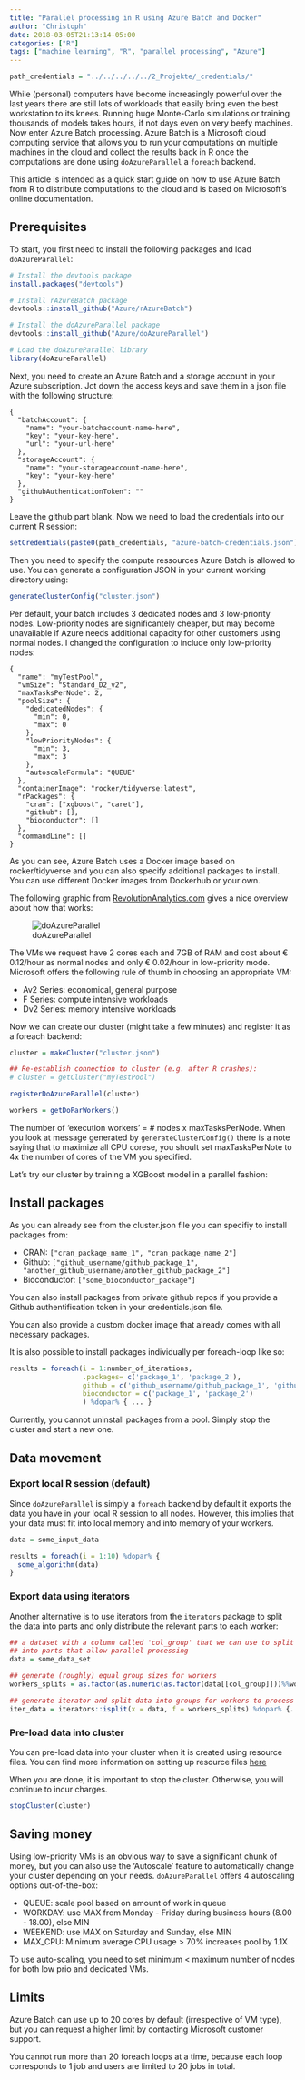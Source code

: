 ```yaml
---
title: "Parallel processing in R using Azure Batch and Docker"
author: "Christoph"
date: 2018-03-05T21:13:14-05:00
categories: ["R"]
tags: ["machine learning", "R", "parallel processing", "Azure"]
---
```

```r
path_credentials = "../../../../../2_Projekte/_credentials/"
```

While (personal) computers have become increasingly powerful over the last years there are still lots of workloads that easily bring even the best workstation to its knees. Running huge Monte-Carlo simulations or training thousands of models takes hours, if not days even on very beefy machines. Now enter Azure Batch processing. Azure Batch is a Microsoft cloud computing service that allows you to run your computations on multiple machines in the cloud and collect the results back in R once the computations are done using `doAzureParallel` a `foreach` backend.  

This article is intended as a quick start guide on how to use Azure Batch from R to distribute computations to the cloud and is based on Microsoft's online documentation.

## Prerequisites

To start, you first need to install the following packages and load `doAzureParallel`:
```r
# Install the devtools package  
install.packages("devtools") 

# Install rAzureBatch package
devtools::install_github("Azure/rAzureBatch") 

# Install the doAzureParallel package 
devtools::install_github("Azure/doAzureParallel") 
```

```r
# Load the doAzureParallel library 
library(doAzureParallel) 
```


Next, you need to create an Azure Batch and a storage account in your Azure subscription. Jot down the access keys and save them in a json file with the following structure:
```
{
  "batchAccount": {
    "name": "your-batchaccount-name-here",
    "key": "your-key-here",
    "url": "your-url-here"
  },
  "storageAccount": {
    "name": "your-storageaccount-name-here",
    "key": "your-key-here"
  },
  "githubAuthenticationToken": ""
}
```
Leave the github part blank. Now we need to load the credentials into our current R session:

```r
setCredentials(paste0(path_credentials, "azure-batch-credentials.json"))
```

Then you need to specify the compute ressources Azure Batch is allowed to use. You can generate a configuration JSON in your current working directory using:
```r
generateClusterConfig("cluster.json")
```

Per default, your batch includes 3 dedicated nodes and 3 low-priority nodes. Low-priority nodes are significantely cheaper, but may become unavailable if Azure needs additional capacity for other customers using normal nodes. I changed the configuration to include only low-priority nodes:

```
{
  "name": "myTestPool",
  "vmSize": "Standard_D2_v2",
  "maxTasksPerNode": 2,
  "poolSize": {
    "dedicatedNodes": {
      "min": 0,
      "max": 0
    },
    "lowPriorityNodes": {
      "min": 3,
      "max": 3
    },
    "autoscaleFormula": "QUEUE"
  },
  "containerImage": "rocker/tidyverse:latest",
  "rPackages": {
    "cran": ["xgboost", "caret"],
    "github": [],
    "bioconductor": []
  },
  "commandLine": []
}
```
As you can see, Azure Batch uses a Docker image based on rocker/tidyverse and you can also specify additional packages to install. You can use different Docker images from Dockerhub or your own.

The following graphic from [RevolutionAnalytics.com](http://blog.revolutionanalytics.com/2017/11/doazureparallel-containers.html) gives a nice overview about how that works:

![doAzureParallel](/img/doAzureParallel-Docker.png)

The VMs we request have 2 cores each and 7GB of RAM and cost about € 0.12/hour as normal nodes and only € 0.02/hour in low-priority mode. Microsoft offers the following rule of thumb in choosing an appropriate VM:

- Av2 Series: economical, general purpose
- F Series: compute intensive workloads
- Dv2 Series: memory intensive workloads

Now we can create our cluster (might take a few minutes) and register it as a foreach backend:
```r
cluster = makeCluster("cluster.json") 

## Re-establish connection to cluster (e.g. after R crashes):
# cluster = getCluster("myTestPool")

registerDoAzureParallel(cluster) 

workers = getDoParWorkers() 
```

The number of 'execution workers' = # nodes x maxTasksPerNode. When you look at message generated by `generateClusterConfig()` there is a note saying that to maximize all CPU corese, you shoult set maxTasksPerNote to 4x the number of cores of the VM you specified.

Let's try our cluster by training a XGBoost model in a parallel fashion:

## Install packages

As you can already see from the cluster.json file you can specifiy to install packages from:

- CRAN: `["cran_package_name_1", "cran_package_name_2"]`
- Github: `["github_username/github_package_1", "another_github_username/another_github_package_2"]`
- Bioconductor: `["some_bioconductor_package"]`

You can also install packages from private github repos if you provide a Github authentification token in your credentials.json file.

You can also provide a custom docker image that already comes with all necessary packages.

It is also possible to install packages individually per foreach-loop like so:
```r
results = foreach(i = 1:number_of_iterations, 
                  .packages= c('package_1', 'package_2'), 
                  github = c('github_username/github_package_1', 'github_username/github_package_2'),
                  bioconductor = c('package_1', 'package_2')
                  ) %dopar% { ... }
```

Currently, you cannot uninstall packages from a pool. Simply stop the cluster and start a new one.

## Data movement
### Export local R session (default)
Since `doAzureParallel` is simply a `foreach` backend by default it exports the data you have in your local R session to all nodes. However, this implies that your data must fit into local memory and into memory of your workers.

```r
data = some_input_data

results = foreach(i = 1:10) %dopar% {
  some_algorithm(data)
}
```

### Export data using iterators
Another alternative is to use iterators from the `iterators` package to split the data into parts and only distribute the relevant parts to each worker:
```r
## a dataset with a column called 'col_group' that we can use to split the data 
## into parts that allow parallel processing
data = some_data_set

## generate (roughly) equal group sizes for workers
workers_splits = as.factor(as.numeric(as.factor(data[[col_group]]))%%workers)

## generate iterator and split data into groups for workers to process
iter_data = iterators::isplit(x = data, f = workers_splits) %dopar% {...}
```


### Pre-load data into cluster
You can pre-load data into your cluster when it is created using resource files. You can find more information on setting up resource files [here](https://github.com/Azure/doAzureParallel/blob/master/docs/21-distributing-data.md)


When you are done, it is important to stop the cluster. Otherwise, you will continue to incur charges.
```r
stopCluster(cluster)
```

## Saving money

Using low-priority VMs is an obvious way to save a significant chunk of money, but you can also use the 'Autoscale' feature to automatically change your cluster depending on your needs. `doAzureParallel` offers 4 autoscaling options out-of-the-box:

- QUEUE: scale pool based on amount of work in queue
- WORKDAY: use MAX from Monday - Friday during business hours (8.00 - 18.00), else MIN
- WEEKEND: use MAX on Saturday and Sunday, else MIN
- MAX_CPU: Minimum average CPU usage > 70% increases pool by 1.1X

To use auto-scaling, you need to set minimum < maximum number of nodes for both low prio and dedicated VMs. 

## Limits
Azure Batch can use up to 20 cores by default (irrespective of VM type), but you can request a higher limit by contacting Microsoft customer support.  

You cannot run more than 20 foreach loops at a time, because each loop corresponds to 1 job and users are limited to 20 jobs in total.
